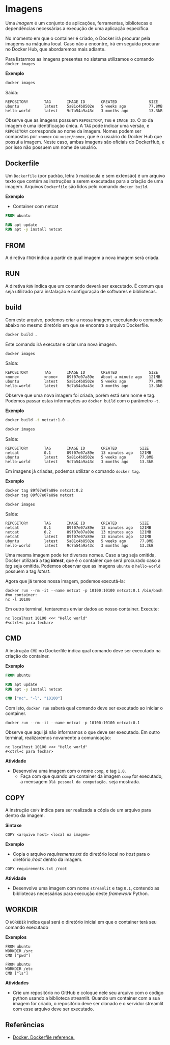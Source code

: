 


# Imagens

Uma *imagem* é um conjunto de aplicações, ferramentas, bibliotecas e dependências necessárias a execução de uma aplicação específica.

No momento em que o container é criado, o Docker irá procurar pela imagems na máquina local. Caso não a encontre, irá em seguida procurar no Docker Hub, que abordaremos mais adiante.

Para listarmos as imagens presentes no sistema utilizamos o comando `docker images`

**Exemplo**
```bash
docker images
```

Saída:
```
REPOSITORY       TAG       IMAGE ID       CREATED              SIZE
ubuntu           latest    5a81c4b8502e   5 weeks ago          77.8MB
hello-world      latest    9c7a54a9a43c   3 months ago         13.3kB
```

Observe que as imagens possuem `REPOSITORY`, `TAG` e `IMAGE ID`. O `ID` da imagem é uma identificação única. A `TAG` pode indicar uma versão, e `REPOSITORY` corresponde ao nome da imagem. Nomes podem ser compostos por `<nome>` ou `<user/nome>`, que é o usuário do Docker Hub que possui a imagem. Neste caso, ambas imagens são oficiais do DockerHub, e por isso não possuem um nome de usuário.

## Dockerfile

Um `Dockerfile` (por padrão, letra `D` maiúscula e sem extensão) é um arquivo texto que contém as instruções a serem executadas para a criação de uma imagem. Arquivos `Dockerfile` são lidos pelo comando `docker build`.

**Exemplo**
-  Container com netcat

```dockerfile
FROM ubuntu

RUN apt update
RUN apt -y install netcat
```

## FROM
A diretiva `FROM` indica a partir de qual imagem a nova imagem será criada.

## RUN

A diretiva `RUN` indica que um comando deverá ser executado. É comum que seja utilizado para instalação e configuração de softwares e bibliotecas.

## build

Com este arquivo, podemos criar a nossa imagem, executando o comando abaixo no mesmo diretório em que se encontra o arquivo Dockerfile.

```bash
docker build .
```

Este comando irá executar e criar uma nova imagem. 

```bash
docker images
```

Saída:
```
REPOSITORY       TAG       IMAGE ID       CREATED              SIZE
<none>           <none>    89f07e07a89e   About a minute ago   121MB
ubuntu           latest    5a81c4b8502e   5 weeks ago          77.8MB
hello-world      latest    9c7a54a9a43c   3 months ago         13.3kB
```

Observe que uma nova imagem foi criada, porém está sem nome e tag. Podemos passar estas informações ao `docker build` com o parâmetro `-t`.

**Exemplo**
```bash
docker build -t netcat:1.0 .
```

```bash
docker images
```

Saída:
```
REPOSITORY       TAG       IMAGE ID       CREATED          SIZE
netcat           0.1       89f07e07a89e   13 minutes ago   121MB
ubuntu           latest    5a81c4b8502e   5 weeks ago      77.8MB
hello-world      latest    9c7a54a9a43c   3 months ago     13.3kB
```

Em imagens já criadas, podemos utilizar o comando `docker tag`.

**Exemplo**

```bash
docker tag 89f07e07a89e netcat:0.2
docker tag 89f07e07a89e netcat
```

```
docker images
```

Saída:
```
REPOSITORY       TAG       IMAGE ID       CREATED          SIZE
netcat           0.1       89f07e07a89e   13 minutes ago   121MB
netcat           0.2       89f07e07a89e   13 minutes ago   121MB
netcat           latest    89f07e07a89e   13 minutes ago   121MB
ubuntu           latest    5a81c4b8502e   5 weeks ago      77.8MB
hello-world      latest    9c7a54a9a43c   3 months ago     13.3kB
```

Uma mesma imagem pode ter diversos nomes. Caso a tag seja omitida, Docker utilizará a tag **_latest_**, que é o container que será procurado caso a *tag* seja omitida. Podemos observar que as imagens `ubuntu` e `hello-world` possuem a tag *latest*.


Agora que já temos nossa imagem, podemos executá-la:

```
docker run --rm -it --name netcat -p 10100:10100 netcat:0.1 /bin/bash
#no container:
nc -l 10100
```

Em outro terminal, tentaremos enviar dados ao nosso container. Execute:
```
nc localhost 10100 <<< "Hello world"
#<ctrl+c para fechar>
```

## CMD 

A instrução `CMD` no Dockerfile indica qual comando deve ser executado na criação do container.

**Exemplo**
```dockerfile
FROM ubuntu

RUN apt update
RUN apt -y install netcat

CMD ["nc", "-l", "10100"]
```

Com isto, `docker run` saberá qual comando deve ser executado ao iniciar o container.

```
docker run --rm -it --name netcat -p 10100:10100 netcat:0.1
```

Observe que aqui já não informamos o que deve ser executado. Em outro terminal, realizaremos novamente a comunicação:
```
nc localhost 10100 <<< "Hello world"
#<ctrl+c para fechar>
```

**Atividade**
- Desenvolva uma imagem com o nome `comp`, e tag `1.0`.
    - Faça com que quando um container da imagem `comp` for executado, a mensagem `Olá pessoal da computação.` seja mostrada.

## COPY

A instrução `COPY` indica para ser realizada a cópia de um arquivo para dentro da imagem.

**Sintaxe**

```
COPY <arquivo host> <local na imagem>
```

**Exemplo**
- Copia o arquivo *requirements.txt* do diretório local no *host* para o diretório */root* dentro da imagem.
```
COPY requirements.txt /root
```



**Atividade**
- Desenvolva uma imagem com nome `streamlit` e tag `0.1`, contendo as bibliotecas necessárias para execução deste *framework* Python.

## WORKDIR

O `WORKDIR` indica qual será o diretório inicial em que o container terá seu comando executado

**Exemplos**
```
FROM ubuntu
WORKDIR /src
CMD ["pwd"]
```

```
FROM ubuntu
WORKDIR /etc
CMD ["ls"]
```

**Atividades**

- Crie um repositório no GitHub e coloque nele seu arquivo com o código python usando a biblioteca streamlit. Quando um container com a sua imagem for criado, o repositório deve ser clonado e o servidor streamlit com esse arquivo deve ser executado.


## Referências
- [Docker. Dockerfile reference.](https://docs.docker.com/engine/reference/builder/)
